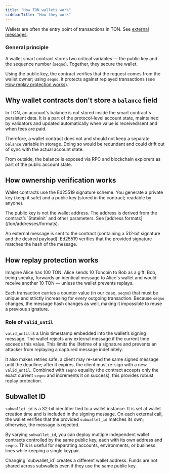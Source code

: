 ```yaml
---
title: "How TON wallets work"
sidebarTitle: "How they work"
---
```



Wallets are often the entry point of transactions in TON. See [external messages](/ton/whitepapers/ton#2-4-6-external-messages%2C-or-messages-from-nowhere).

### General principle

A wallet smart contract stores two critical variables — the public key and the sequence number (`seqno`). Together, they secure the wallet.

Using the public key, the contract verifies that the request comes from the wallet owner; using `seqno`, it protects against replayed transactions (see [How replay protection works](#how-replay-protection-works)).

## Why wallet contracts don't store a `balance` field

In TON, an account's balance is not stored inside the smart contract's persistent data. It is a part of the protocol-level account state, maintained by validators and updated automatically when value is received/sent and when fees are paid.

Therefore, a wallet contract does not and should not keep a separate `balance` variable in storage. Doing so would be redundant and could drift out of sync with the actual account state.

From outside, the balance is exposed via RPC and blockchain explorers as part of the public account state.

## How ownership verification works

Wallet contracts use the Ed25519 signature scheme.
You generate a private key (keep it safe) and a public key (stored in the contract; readable by anyone).

<Aside
  type="caution"
  title="Important"
>
  The public key is not the wallet address. The address is derived from the contract’s `StateInit` and other parameters. See [address formats](/ton/addresses/formats).
</Aside>

An external message is sent to the contract (containing a 512‑bit signature and the desired payload). Ed25519 verifies that the provided signature matches the hash of the message.

## How replay protection works

<Aside
  type="note"
  title="Why do we need replay protection?"
>
  Imagine Alice has 100 TON. Alice sends 10 Toncoin to Bob as a gift. Bob, being sneaky, forwards an identical message to Alice's wallet and would receive another 10 TON — unless the wallet prevents replays.
</Aside>

Each transaction carries a counter value (in our case, `seqno`) that must be unique and strictly increasing for every outgoing transaction. Because `seqno` changes, the message hash changes as well, making it impossible to reuse a previous signature.

### Role of `valid_until`

`valid_until` is a Unix timestamp embedded into the wallet’s signing message. The wallet rejects any external message if the current time exceeds this value. This limits the lifetime of a signature and prevents an attacker from replaying a captured message indefinitely.

It also makes retries safe: a client may re-send the same signed message until the deadline; after it expires, the client must re-sign with a new `valid_until`. Combined with `seqno` equality (the contract accepts only the exact current `seqno` and increments it on success), this provides robust replay protection.

## Subwallet ID

`subwallet_id` is a 32‑bit identifier tied to a wallet instance. It is set at wallet creation time and is included in the signing message. On each external call, the wallet verifies that the provided `subwallet_id` matches its own; otherwise, the message is rejected.

By varying `subwallet_id`, you can deploy multiple independent wallet contracts controlled by the same public key, each with its own address and `seqno`. This is useful for separating accounts, environments, or business lines while keeping a single keypair.

<Aside
  type="caution"
  title="Important"
>
  Changing `subwallet_id` creates a different wallet address. Funds are not shared across subwallets even if they use the same public key.
</Aside>
